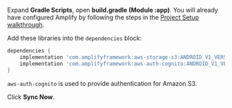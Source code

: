 Expand **Gradle Scripts**, open **build.gradle (Module :app)**. You will already have configured Amplify by following the steps in the [Project Setup walkthrough](/gen1/[platform]/prev/start/project-setup/create-application/).

Add these libraries into the `dependencies` block:
```groovy
dependencies {
    implementation 'com.amplifyframework:aws-storage-s3:ANDROID_V1_VERSION'
    implementation 'com.amplifyframework:aws-auth-cognito:ANDROID_V1_VERSION'
}
```

`aws-auth-cognito` is used to provide authentication for Amazon S3.

Click **Sync Now**.
